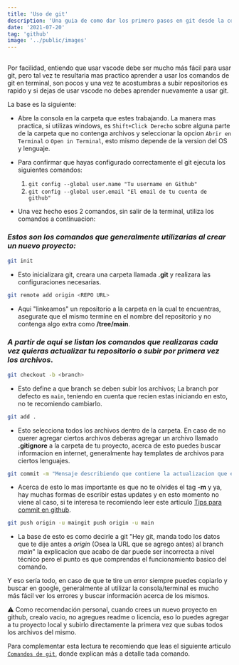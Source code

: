 ```yaml
---
title: 'Uso de git'
description: 'Una guia de como dar los primero pasos en git desde la consola'
date: '2021-07-20'
tag: 'github'
image: '../public/images'
---
```


<article style={{ borderRadius: '.5rem', padding: '2rem 1rem', backgroundColor: '#cccccc90',}}>

 <h1 style={{ margin: '0', fontSize: '2rem', textAlign: 'center',}}></h1>
 
Por facilidad, entiendo que usar vscode debe ser mucho más fácil para usar git, pero tal vez te resultaria mas practico aprender a usar los comandos de git en terminal, son pocos y una vez te acostumbras a subir repositorios es rapido y si dejas de usar vscode no debes aprender nuevamente a usar git.

La base es la siguiente:

- Abre la consola en la carpeta que estes trabajando. La manera mas practica, si utilizas windows, es `Shift+Click Derecho` sobre alguna parte de la carpeta que no contenga archivos y seleccionar la opcion `Abrir en Terminal` o `Open in Terminal`, esto mismo depende de la version del OS y lenguaje.

- Para confirmar que hayas configurado correctamente el git ejecuta los siguientes comandos:
  1. `git config --global user.name "Tu username en Github"`
  2. `git config --global user.email "El email de tu cuenta de github"`

- Una vez hecho esos 2 comandos, sin salir de la terminal, utiliza los comandos a continuacion:

### *Estos son los comandos que generalmente utilizarias al crear un nuevo proyecto:*

```sh
git init
```
- Esto inicializara git, creara una carpeta llamada **.git** y realizara las configuraciones necesarias.

```sh
git remote add origin <REPO URL>
```
- Aqui "linkeamos" un repositorio a la carpeta en la cual te encuentras, asegurate que el mismo termine en el nombre del repositorio y no contenga algo extra como **/tree/main**.

### *A partir de aqui se listan los comandos que realizaras cada vez quieras actualizar tu repositorio o subir por primera vez los archivos*.

```sh
git checkout -b <branch>
```
- Esto define a que branch se deben subir los archivos; La branch por defecto es `main`, teniendo en cuenta que recien estas iniciando en esto, no te recomiendo cambiarlo.

```sh
git add .
```
- Esto selecciona todos los archivos dentro de la carpeta. En caso de no querer agregar ciertos archivos deberas agregar un archivo llamado **.gitignore** a la carpeta de tu proyecto, acerca de esto puedes buscar informacion en internet, generalmente hay templates de archivos para ciertos lenguajes.

```sh
git commit -m "Mensaje describiendo que contiene la actualizacion que estas haciendo"
```
- Acerca de esto lo mas importante es que no te olvides el tag **-m** y ya, hay muchas formas de escribir estas updates y en esto momento no viene al caso, si te interesa te recomiendo leer este articulo [Tips para commit en github](https://kapelu.vercel.app/posts/commit-github).

```sh
git push origin -u maingit push origin -u main
```
- La base de esto es como decirle a git "Hey git, manda todo los datos que te dije antes a *origin* (Osea la URL que se agrego antes) al branch *main*" la explicacion que acabo de dar puede ser incorrecta a nivel técnico pero el punto es que comprendas el funcionamiento basico del comando.

Y eso sería todo, en caso de que te tire un error siempre puedes copiarlo y buscar en google, generalmente al utilizar la consola/terminal es mucho más fácil ver los errores y buscar información acerca de los mismos.


<CustomText>⚠ Como recomendación personal, cuando crees un nuevo proyecto en github, crealo vacio, no agregues readme o licencia, eso lo puedes agregar a tu proyecto local y subirlo directamente la primera vez que subas todos los archivos del mismo.</CustomText>

Para complementar esta lectura te recomiendo que leas el siguiente articulo [`Comandos de git`](https://www.hostinger.com.ar/tutoriales/comandos-de-git), donde explican más a detalle tada comando.

</article>